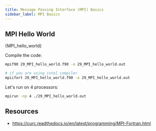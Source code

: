 ```yaml
---
title: Message Passing Interface (MPI) Basics
sidebar_label: MPI Basics
---
```


## MPI Hello World


<CodeBlock language="fortran" title="src/29_MPI_hello_world.f90" showLineNumbers>{MPI_hello_world}</CodeBlock>

Compile the code:

```bash
mpif90 29_MPI_hello_world.f90 -o 29_MPI_hello_world.out

# if you are using intel compiler
mpiifort 29_MPI_hello_world.f90 -o 29_MPI_hello_world.out
```

Let's run on 4 processors:

```bash
mpirun -np 4 ./29_MPI_hello_world.out
```

## Resources

- https://curc.readthedocs.io/en/latest/programming/MPI-Fortran.html
